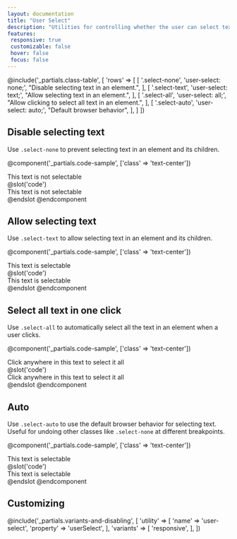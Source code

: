 ```yaml
---
layout: documentation
title: "User Select"
description: "Utilities for controlling whether the user can select text in an element."
features:
 responsive: true
 customizable: false
 hover: false
 focus: false
---
```


@include('_partials.class-table', [
 'rows' => [
   [
     '.select-none',
     'user-select: none;',
     "Disable selecting text in an element.",
   ],
   [
     '.select-text',
     'user-select: text;',
     "Allow selecting text in an element.",
   ],
   [
     '.select-all',
     'user-select: all;',
     "Allow clicking to select all text in an element.",
   ],
   [
     '.select-auto',
     'user-select: auto;',
     "Default browser behavior",
   ],
 ]
])

## Disable selecting text

Use `.select-none` to prevent selecting text in an element and its children.

@component('_partials.code-sample', ['class' => 'text-center'])
<div className="mx-auto max-w-sm bg-gray-200 p-2 select-none">
  This text is not selectable
</div>
@slot('code')
<div className="select-none ...">
  This text is not selectable
</div>
@endslot
@endcomponent

## Allow selecting text

Use `.select-text` to allow selecting text in an element and its children.

@component('_partials.code-sample', ['class' => 'text-center'])
<div className="mx-auto max-w-sm bg-gray-200 p-2 select-text">
  This text is selectable
</div>
@slot('code')
<div className="select-text ...">
  This text is selectable
</div>
@endslot
@endcomponent

## Select all text in one click

Use `.select-all` to automatically select all the text in an element when a user clicks.

@component('_partials.code-sample', ['class' => 'text-center'])
<div className="mx-auto max-w-sm bg-gray-200 p-2 select-all">
  Click anywhere in this text to select it all
</div>
@slot('code')
<div className="select-all ...">
  Click anywhere in this text to select it all
</div>
@endslot
@endcomponent

## Auto

Use `.select-auto` to use the default browser behavior for selecting text. Useful for undoing other classes like `.select-none` at different breakpoints.

@component('_partials.code-sample', ['class' => 'text-center'])
<div className="mx-auto max-w-sm bg-gray-200 p-2 select-auto">
  This text is selectable
</div>
@slot('code')
<div className="select-auto ...">
  This text is selectable
</div>
@endslot
@endcomponent

## Customizing

@include('_partials.variants-and-disabling', [
   'utility' => [
       'name' => 'user-select',
       'property' => 'userSelect',
   ],
   'variants' => [
       'responsive',
   ],
])
